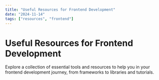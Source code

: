 ```yaml
---
title: "Useful Resources for Frontend Development"
date: "2024-11-14"
tags: ["resources", "frontend"]
---
```


# Useful Resources for Frontend Development

Explore a collection of essential tools and resources to help you in your frontend development journey, from frameworks to libraries and tutorials.
